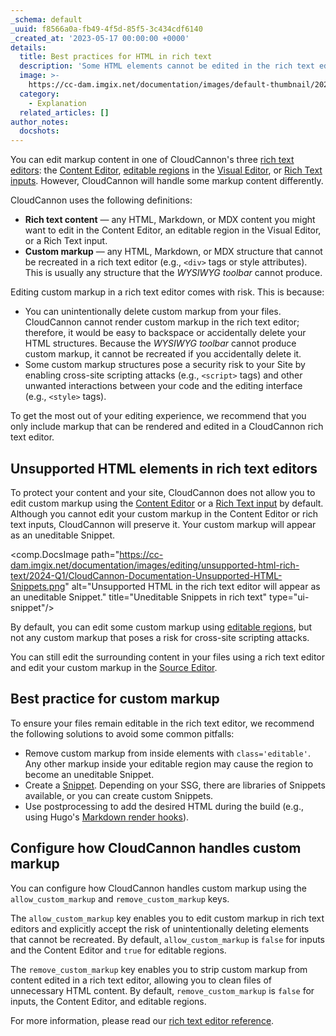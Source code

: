 ```yaml
---
_schema: default
_uuid: f8566a0a-fb49-4f5d-85f5-3c434cdf6140
_created_at: '2023-05-17 00:00:00 +0000'
details:
  title: Best practices for HTML in rich text
  description: 'Some HTML elements cannot be edited in the rich text editor. '
  image: >-
    https://cc-dam.imgix.net/documentation/images/default-thumbnail/2023-Q4/CloudCannon-Documentation-Thumbnail.png
  category:
    - Explanation
  related_articles: []
author_notes:
  docshots:
---
```

You can edit markup content in one of CloudCannon's three [rich text editors](/documentation/articles/what-are-rich-text-editors/): the [Content Editor](/documentation/articles/the-content-editor/), [editable regions](/documentation/articles/define-editable-regions-in-your-html/) in the [Visual Editor](/documentation/articles/the-visual-editor/), or [Rich Text inputs](/documentation/articles/rich-text-inputs). However, CloudCannon will handle some markup content differently.

CloudCannon uses the following definitions:

* **Rich text content** — any HTML, Markdown, or MDX content you might want to edit in the Content Editor, an editable region in the Visual Editor, or a Rich Text input.
* **Custom markup** — any HTML, Markdown, or MDX structure that cannot be recreated in a rich text editor (e.g., `<div>` tags or style attributes). This is usually any structure that the *WYSIWYG toolbar* cannot produce.

Editing custom markup in a rich text editor comes with risk. This is because:

* You can unintentionally delete custom markup from your files. CloudCannon cannot render custom markup in the rich text editor; therefore, it would be easy to backspace or accidentally delete your HTML structures. Because the *WYSIWYG toolbar* cannot produce custom markup, it cannot be recreated if you accidentally delete it.
* Some custom markup structures pose a security risk to your Site by enabling cross-site scripting attacks (e.g., `<script>` tags) and other unwanted interactions between your code and the editing interface (e.g., `<style>` tags).

To get the most out of your editing experience, we recommend that you only include markup that can be rendered and edited in a CloudCannon rich text editor.

## Unsupported HTML elements in rich text editors

To protect your content and your site, CloudCannon does not allow you to edit custom markup using the [Content Editor](/documentation/articles/the-content-editor/) or a [Rich Text input](/documentation/articles/rich-text-inputs) by default. Although you cannot edit your custom markup in the Content Editor or rich text inputs, CloudCannon will preserve it. Your custom markup will appear as an uneditable Snippet.

<comp.DocsImage path="https://cc-dam.imgix.net/documentation/images/editing/unsupported-html-rich-text/2024-Q1/CloudCannon-Documentation-Unsupported-HTML-Snippets.png" alt="Unsupported HTML in the rich text editor will appear as an uneditable Snippet." title="Uneditable Snippets in rich text" type="ui-snippet"/>

By default, you can edit some custom markup using [editable regions](/documentation/articles/define-editable-regions-in-your-html/), but not any custom markup that poses a risk for cross-site scripting attacks.

You can still edit the surrounding content in your files using a rich text editor and edit your custom markup in the [Source Editor](/documentation/articles/the-source-editor/).

## Best practice for custom markup

To ensure your files remain editable in the rich text editor, we recommend the following solutions to avoid some common pitfalls:

* Remove custom markup from inside elements with `class='editable'`. Any other markup inside your editable region may cause the region to become an uneditable Snippet.
* Create a [Snippet](/documentation/articles/what-is-a-snippet/). Depending on your SSG, there are libraries of Snippets available, or you can create custom Snippets.
* Use postprocessing to add the desired HTML during the build (e.g., using Hugo's [Markdown render hooks](https://gohugo.io/templates/render-hooks/)).

## Configure how CloudCannon handles custom markup

You can configure how CloudCannon handles custom markup using the `allow_custom_markup` and `remove_custom_markup` keys.

The `allow_custom_markup` key enables you to edit custom markup in rich text editors and explicitly accept the risk of unintentionally deleting elements that cannot be recreated. By default, `allow_custom_markup` is `false` for inputs and the Content Editor and `true` for editable regions.

The `remove_custom_markup` key enables you to strip custom markup from content edited in a rich text editor, allowing you to clean files of unnecessary HTML content. By default, `remove_custom_markup` is `false` for inputs, the Content Editor, and editable regions.

For more information, please read our [rich text editor reference](/documentation/articles/rich-text-editor-reference/#custom-markup).